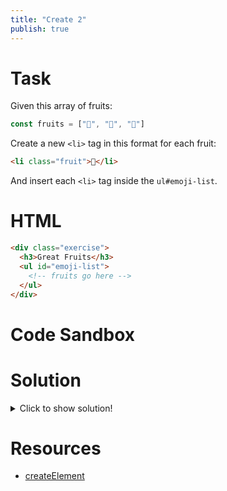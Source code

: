 ```yaml
---
title: "Create 2"
publish: true
---
```


# Task

Given this array of fruits:

```js
const fruits = ["🍏", "🍉", "🍍"]
```

Create a new `<li>` tag in this format for each fruit:

```html
<li class="fruit">🍏</li>
```

And insert each `<li>` tag inside the `ul#emoji-list`.

# HTML

```html
<div class="exercise">
  <h3>Great Fruits</h3>
  <ul id="emoji-list">
    <!-- fruits go here -->
  </ul>
</div>
```

# Code Sandbox
<Sandbox html="/dom-exercise-04.html" />

# Solution

<details>
  <summary>Click to show solution!</summary>

```javascript
const fruitEmojis = ["🍏", "🍉", "🍍"]
const emojiList = document.querySelector("#emoji-list")

fruitEmojis.forEach(function(emoji) {
  const li = document.createElement("li")
  li.className = "fruit"
  li.textContent = emoji
  emojiList.append(li)
})
```

</details>

# Resources

- [createElement](https://developer.mozilla.org/en-US/docs/Web/API/Document/createElement)
